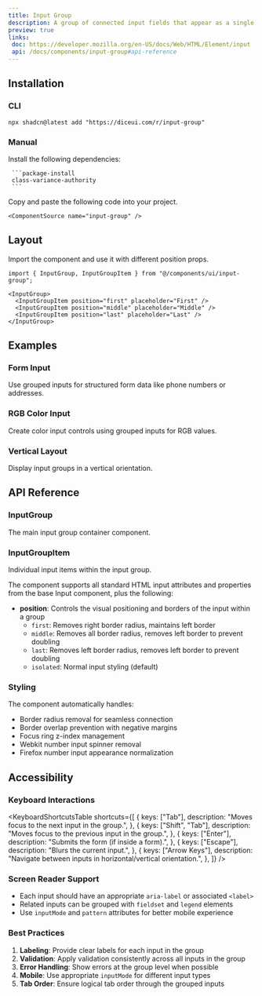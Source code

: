 ```yaml
---
title: Input Group
description: A group of connected input fields that appear as a single visual unit.
preview: true
links:
 doc: https://developer.mozilla.org/en-US/docs/Web/HTML/Element/input
 api: /docs/components/input-group#api-reference
---
```


<ComponentTabs name="input-group-demo" />

## Installation

### CLI

```package-install
npx shadcn@latest add "https://diceui.com/r/input-group"
```

### Manual

<Steps>
  <Step>
     Install the following dependencies:

     ```package-install
     class-variance-authority
     ```
  </Step>
  <Step>
    Copy and paste the following code into your project.

    <ComponentSource name="input-group" />
  </Step>
</Steps>

## Layout

Import the component and use it with different position props.

```tsx
import { InputGroup, InputGroupItem } from "@/components/ui/input-group";

<InputGroup>
  <InputGroupItem position="first" placeholder="First" />
  <InputGroupItem position="middle" placeholder="Middle" />
  <InputGroupItem position="last" placeholder="Last" />
</InputGroup>
```

## Examples

### Form Input

Use grouped inputs for structured form data like phone numbers or addresses.

<ComponentTabs name="input-group-form-demo" />

### RGB Color Input

Create color input controls using grouped inputs for RGB values.

<ComponentTabs name="input-group-rgb-demo" />

### Vertical Layout

Display input groups in a vertical orientation.

<ComponentTabs name="input-group-vertical-demo" />

## API Reference

### InputGroup

The main input group container component.

<AutoTypeTable
  path="./types/docs/input-group.ts"
  name="InputGroupRootProps"
/>

### InputGroupItem

Individual input items within the input group.

<AutoTypeTable
  path="./types/docs/input-group.ts"
  name="InputGroupItemProps"
/>

The component supports all standard HTML input attributes and properties from the base Input component, plus the following:

- **position**: Controls the visual positioning and borders of the input within a group
  - `first`: Removes right border radius, maintains left border
  - `middle`: Removes all border radius, removes left border to prevent doubling
  - `last`: Removes left border radius, removes left border to prevent doubling  
  - `isolated`: Normal input styling (default)

### Styling

The component automatically handles:
- Border radius removal for seamless connection
- Border overlap prevention with negative margins
- Focus ring z-index management
- Webkit number input spinner removal
- Firefox number input appearance normalization

## Accessibility

### Keyboard Interactions

<KeyboardShortcutsTable
  shortcuts={[
    {
      keys: ["Tab"],
      description: "Moves focus to the next input in the group.",
    },
    {
      keys: ["Shift", "Tab"],
      description: "Moves focus to the previous input in the group.",
    },
    {
      keys: ["Enter"],
      description: "Submits the form (if inside a form).",
    },
    {
      keys: ["Escape"],
      description: "Blurs the current input.",
    },
    {
      keys: ["Arrow Keys"],
      description: "Navigate between inputs in horizontal/vertical orientation.",
    },
  ]}
/>

### Screen Reader Support

- Each input should have an appropriate `aria-label` or associated `<label>`
- Related inputs can be grouped with `fieldset` and `legend` elements
- Use `inputMode` and `pattern` attributes for better mobile experience

### Best Practices

1. **Labeling**: Provide clear labels for each input in the group
2. **Validation**: Apply validation consistently across all inputs in the group
3. **Error Handling**: Show errors at the group level when possible
4. **Mobile**: Use appropriate `inputMode` for different input types
5. **Tab Order**: Ensure logical tab order through the grouped inputs
